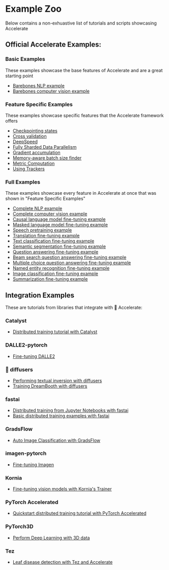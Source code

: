 <!--Copyright 2022 The HuggingFace Team. All rights reserved.

Licensed under the Apache License, Version 2.0 (the "License"); you may not use this file except in compliance with
the License. You may obtain a copy of the License at

http://www.apache.org/licenses/LICENSE-2.0

Unless required by applicable law or agreed to in writing, software distributed under the License is distributed on
an "AS IS" BASIS, WITHOUT WARRANTIES OR CONDITIONS OF ANY KIND, either express or implied. See the License for the
specific language governing permissions and limitations under the License.
-->

# Example Zoo

Below contains a non-exhuastive list of tutorials and scripts showcasing Accelerate

## Official Accelerate Examples:

### Basic Examples

These examples showcase the base features of Accelerate and are a great starting point

- [Barebones NLP example](https://github.com/huggingface/accelerate/blob/main/examples/nlp_example.py)
- [Barebones computer vision example](https://github.com/huggingface/accelerate/blob/main/examples/cv_example.py)

### Feature Specific Examples

These examples showcase specific features that the Accelerate framework offers

- [Checkpointing states](https://github.com/huggingface/accelerate/blob/main/examples/by_feature/checkpointing.py)
- [Cross validation](https://github.com/huggingface/accelerate/blob/main/examples/by_feature/cross_validation.py)
- [DeepSpeed](https://github.com/huggingface/accelerate/blob/main/examples/by_feature/deepspeed_with_config_support.py)
- [Fully Sharded Data Parallelism](https://github.com/huggingface/accelerate/blob/main/examples/by_feature/fsdp_with_peak_mem_tracking.py)
- [Gradient accumulation](https://github.com/huggingface/accelerate/blob/main/examples/by_feature/gradient_accumulation.py)
- [Memory-aware batch size finder](https://github.com/huggingface/accelerate/blob/main/examples/by_feature/memory.py)
- [Metric Computation](https://github.com/huggingface/accelerate/blob/main/examples/by_feature/multi_process_metrics.py)
- [Using Trackers](https://github.com/huggingface/accelerate/blob/main/examples/by_feature/tracking.py)

### Full Examples 

These examples showcase every feature in Accelerate at once that was shown in "Feature Specific Examples"

- [Complete NLP example](https://github.com/huggingface/accelerate/blob/main/examples/complete_nlp_example.py)
- [Complete computer vision example](https://github.com/huggingface/accelerate/blob/main/examples/complete_cv_example.py)
- [Causal language model fine-tuning example](https://github.com/huggingface/transformers/blob/main/examples/pytorch/language-modeling/run_clm_no_trainer.py)
- [Masked language model fine-tuning example](https://github.com/huggingface/transformers/blob/main/examples/pytorch/language-modeling/run_mlm_no_trainer.py)
- [Speech pretraining example](https://github.com/huggingface/transformers/blob/main/examples/pytorch/speech-pretraining/run_wav2vec2_pretraining_no_trainer.py)
- [Translation fine-tuning example](https://github.com/huggingface/transformers/blob/main/examples/pytorch/translation/run_translation_no_trainer.py)
- [Text classification fine-tuning example](https://github.com/huggingface/transformers/blob/main/examples/pytorch/text-classification/run_glue_no_trainer.py)
- [Semantic segmentation fine-tuning example](https://github.com/huggingface/transformers/blob/main/examples/pytorch/semantic-segmentation/run_semantic_segmentation_no_trainer.py)
- [Question answering fine-tuning example](https://github.com/huggingface/transformers/blob/main/examples/pytorch/question-answering/run_qa_no_trainer.py)
- [Beam search question answering fine-tuning example](https://github.com/huggingface/transformers/blob/main/examples/pytorch/question-answering/run_qa_beam_search_no_trainer.py)
- [Multiple choice question answering fine-tuning example](https://github.com/huggingface/transformers/blob/main/examples/pytorch/multiple-choice/run_swag_no_trainer.py)
- [Named entity recognition fine-tuning example](https://github.com/huggingface/transformers/blob/main/examples/pytorch/token-classification/run_ner_no_trainer.py)
- [Image classification fine-tuning example](https://github.com/huggingface/transformers/blob/main/examples/pytorch/image-classification/run_image_classification_no_trainer.py)
- [Summarization fine-tuning example](https://github.com/huggingface/transformers/blob/main/examples/pytorch/summarization/run_summarization_no_trainer.py)

## Integration Examples 

These are tutorials from libraries that integrate with 🤗 Accelerate: 

### Catalyst

- [Distributed training tutorial with Catalyst](https://catalyst-team.github.io/catalyst/tutorials/ddp.html)

### DALLE2-pytorch 

- [Fine-tuning DALLE2](https://github.com/lucidrains/DALLE2-pytorch#usage)

### 🤗 diffusers

- [Performing textual inversion with diffusers](https://github.com/huggingface/diffusers/tree/main/examples/textual_inversion)
- [Training DreamBooth with diffusers](https://github.com/huggingface/diffusers/tree/main/examples/dreambooth)

### fastai 

- [Distributed training from Jupyter Notebooks with fastai](https://docs.fast.ai/tutorial.distributed.html)
- [Basic distributed training examples with fastai](https://docs.fast.ai/examples/distributed_app_examples.html)

### GradsFlow

- [Auto Image Classification with GradsFlow](https://docs.gradsflow.com/en/latest/examples/nbs/01-ImageClassification/)

### imagen-pytorch 

- [Fine-tuning Imagen](https://github.com/lucidrains/imagen-pytorch#usage)

### Kornia

- [Fine-tuning vision models with Kornia's Trainer](https://kornia.readthedocs.io/en/latest/get-started/training.html)

### PyTorch Accelerated 

- [Quickstart distributed training tutorial with PyTorch Accelerated](https://pytorch-accelerated.readthedocs.io/en/latest/quickstart.html)

### PyTorch3D

- [Perform Deep Learning with 3D data](https://pytorch3d.org/tutorials/)

### Tez 

- [Leaf disease detection with Tez and Accelerate](https://www.kaggle.com/code/abhishek/tez-faster-and-easier-training-for-leaf-detection/notebook)
